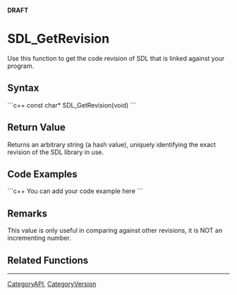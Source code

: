 <!-- pragma section-numbers off -->
<!-- pragma disable-camelcase -->
'''DRAFT'''

= SDL_GetRevision =
Use this function to get the code revision of SDL that is linked against your program.


== Syntax ==
```c++
const char* SDL_GetRevision(void)
```

== Return Value ==
Returns an arbitrary string (a hash value), uniquely identifying the exact revision of the SDL library in use.

== Code Examples ==
```c++
You can add your code example here
```

== Remarks ==
This value is only useful in comparing against other revisions, it is NOT an incrementing number.

== Related Functions ==

----
[[CategoryAPI]], [[CategoryVersion]]
